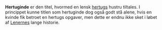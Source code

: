 {{title:Hertuginde}}
{{author:Laura Holmegaard}}
{{timestamp:2010-09-06T12:23:58Z}}
{{copyright:Hertuginde}}
'''Hertuginde''' er den titel, hvormed en lensk [[hertug|hertugs]] hustru tiltales. I princippet kunne titlen som hertuginde dog også godt stå alene, hvis en kvinde fik betroet en hertugs opgaver, men dette er endnu ikke sket i løbet af [[Lenerne|Lenernes]] lange historie.